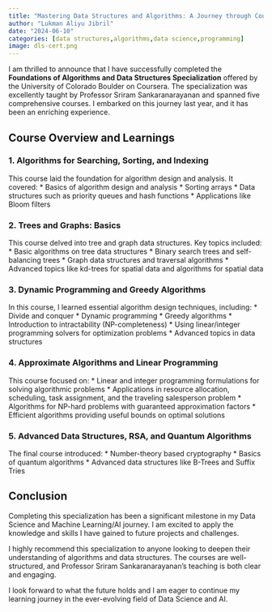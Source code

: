 ```yaml
---
title: "Mastering Data Structures and Algorithms: A Journey through Coursera’s Specialization by the University of Colorado Boulder"
author: "Lukman Aliyu Jibril"
date: "2024-06-10"
categories: [data structures,algorithms,data science,programming]
image: dls-cert.png
---
```


I am thrilled to announce that I have successfully completed the **Foundations of Algorithms and Data Structures Specialization** offered by the University of Colorado Boulder on Coursera. The specialization was excellently taught by Professor Sriram Sankaranarayanan and spanned five comprehensive courses. I embarked on this journey last year, and it has been an enriching experience.

## Course Overview and Learnings

### 1. Algorithms for Searching, Sorting, and Indexing

This course laid the foundation for algorithm design and analysis. It covered:
* Basics of algorithm design and analysis
* Sorting arrays
* Data structures such as priority queues and hash functions
* Applications like Bloom filters

### 2. Trees and Graphs: Basics

This course delved into tree and graph data structures. Key topics included:
* Basic algorithms on tree data structures
* Binary search trees and self-balancing trees
* Graph data structures and traversal algorithms
* Advanced topics like kd-trees for spatial data and algorithms for spatial data

### 3. Dynamic Programming and Greedy Algorithms

In this course, I learned essential algorithm design techniques, including:
* Divide and conquer
* Dynamic programming
* Greedy algorithms
* Introduction to intractability (NP-completeness)
* Using linear/integer programming solvers for optimization problems
* Advanced topics in data structures

### 4. Approximate Algorithms and Linear Programming

This course focused on:
* Linear and integer programming formulations for solving algorithmic problems
* Applications in resource allocation, scheduling, task assignment, and the traveling salesperson problem
* Algorithms for NP-hard problems with guaranteed approximation factors
* Efficient algorithms providing useful bounds on optimal solutions

### 5. Advanced Data Structures, RSA, and Quantum Algorithms

The final course introduced:
* Number-theory based cryptography
* Basics of quantum algorithms
* Advanced data structures like B-Trees and Suffix Tries

## Conclusion

Completing this specialization has been a significant milestone in my Data Science and Machine Learning/AI journey. I am excited to apply the knowledge and skills I have gained to future projects and challenges.

I highly recommend this specialization to anyone looking to deepen their understanding of algorithms and data structures. The courses are well-structured, and Professor Sriram Sankaranarayanan’s teaching is both clear and engaging.

I look forward to what the future holds and I am eager to continue my learning journey in the ever-evolving field of Data Science and AI.

